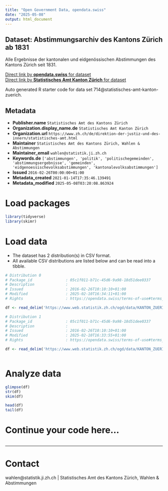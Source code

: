 ```yaml
---
title: "Open Government Data, opendata.swiss"
date: "2025-05-08"
output: html_document
---
```


## Dataset: Abstimmungsarchiv des Kantons Zürich ab 1831

Alle Ergebnisse der kantonalen und eidgenössischen Abstimmungen des Kantons Zürich seit 1831.

[Direct link by **opendata.swiss** for dataset](https://opendata.swiss/de/dataset/abstimmungsarchiv-des-kantons-zurich1)<br>
[Direct link by **Statistisches Amt Kanton Zürich** for dataset]()

Auto generated R starter code for data set 714@statistisches-amt-kanton-zuerich.

## Metadata

- **Publisher.name** `Statistisches Amt des Kantons Zürich`
- **Organization.display_name.de** `Statistisches Amt Kanton Zürich`
- **Organization.url** `https://www.zh.ch/de/direktion-der-justiz-und-des-innern/statistisches-amt.html`
- **Maintainer** `Statistisches Amt des Kantons Zürich, Wahlen & Abstimmungen`
- **Maintainer_email** `wahlen@statistik.ji.zh.ch`
- **Keywords.de** `['abstimmungen', 'politik', 'politischegemeinden', 'abstimmungsergebnisse', 'gemeinden', 'eidgenoessischevolksabstimmungen', 'kantonalevolksabstimmungen']`
- **Issued** `2016-02-26T00:00:00+01:00`
- **Metadata_created** `2021-01-14T17:35:46.139491`
- **Metadata_modified** `2025-05-08T03:20:08.863924`


# Load packages

```r

library(tidyverse)
library(skimr)

```

# Load data

-   The dataset has 2 distribution(s) in CSV format.
-   All available CSV distributions are listed below and can be read into a tibble.

```r

# Distribution 0
# Package_id               : 05c1f011-b71c-45d6-9a98-18d51dee0337
# Description              : 
# Issued                   : 2016-02-26T10:10:10+01:00
# Modified                 : 2025-02-10T16:34:11+01:00
# Rights                   : https://opendata.swiss/terms-of-use#terms_by

df <- read_delim('https://www.web.statistik.zh.ch/ogd/data/KANTON_ZUERICH_abstimmungsarchiv_kanton.csv')

# Distribution 1
# Package_id               : 05c1f011-b71c-45d6-9a98-18d51dee0337
# Description              : 
# Issued                   : 2016-02-26T10:10:10+01:00
# Modified                 : 2025-02-10T16:33:55+01:00
# Rights                   : https://opendata.swiss/terms-of-use#terms_by

df <- read_delim('https://www.web.statistik.zh.ch/ogd/data/KANTON_ZUERICH_abstimmungsarchiv_gemeinden.csv')



```

# Analyze data

```r

glimpse(df)
str(df)
skim(df)

head(df)
tail(df)

```

# Continue your code here...

```r

```

------------------------------------------------------------------------

# Contact

wahlen@statistik.ji.zh.ch | Statistisches Amt des Kantons Zürich, Wahlen & Abstimmungen
